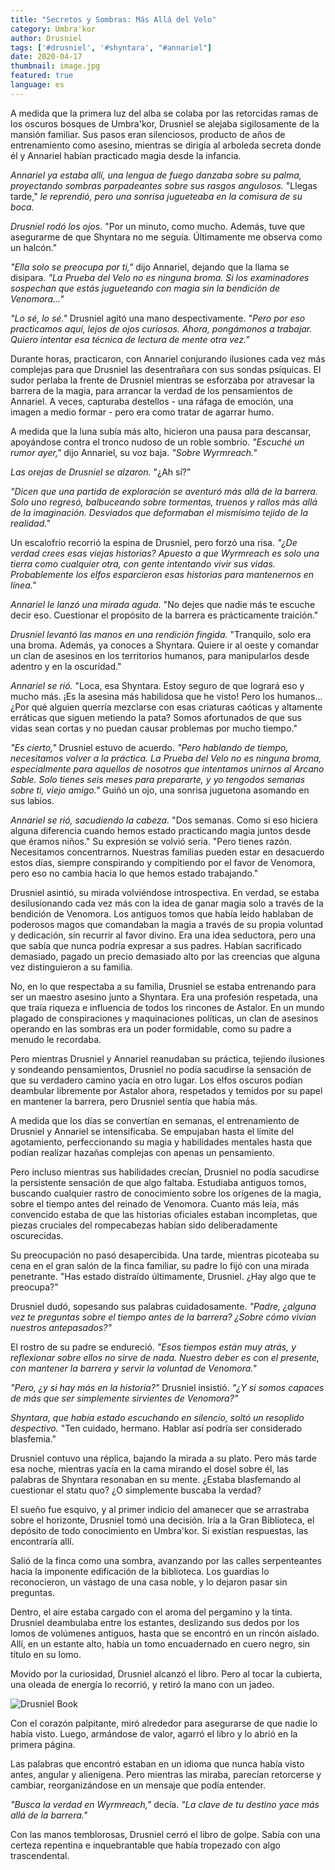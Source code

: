 ```yaml
---
title: "Secretos y Sombras: Más Allá del Velo"
category: Umbra'kor
author: Drusniel
tags: ['#drusniel', '#shyntara', "#annariel"]
date: 2020-04-17
thumbnail: image.jpg
featured: true
language: es
---
```


A medida que la primera luz del alba se colaba por las retorcidas ramas de los oscuros bosques de Umbra'kor, Drusniel se alejaba sigilosamente de la mansión familiar. Sus pasos eran silenciosos, producto de años de entrenamiento como asesino, mientras se dirigía al arboleda secreta donde él y Annariel habían practicado magia desde la infancia.

*Annariel ya estaba allí, una lengua de fuego danzaba sobre su palma, proyectando sombras parpadeantes sobre sus rasgos angulosos.* "Llegas tarde," *le reprendió, pero una sonrisa jugueteaba en la comisura de su boca.*

*Drusniel rodó los ojos.* "Por un minuto, como mucho. Además, tuve que asegurarme de que Shyntara no me seguía. Últimamente me observa como un halcón."

*"Ella solo se preocupa por ti,"* dijo Annariel, dejando que la llama se disipara. *"La Prueba del Velo no es ninguna broma. Si los examinadores sospechan que estás jugueteando con magia sin la bendición de Venomora..."*

*"Lo sé, lo sé."* Drusniel agitó una mano despectivamente. *"Pero por eso practicamos aquí, lejos de ojos curiosos. Ahora, pongámonos a trabajar. Quiero intentar esa técnica de lectura de mente otra vez."*

Durante horas, practicaron, con Annariel conjurando ilusiones cada vez más complejas para que Drusniel las desentrañara con sus sondas psíquicas. El sudor perlaba la frente de Drusniel mientras se esforzaba por atravesar la barrera de la magia, para arrancar la verdad de los pensamientos de Annariel. A veces, capturaba destellos - una ráfaga de emoción, una imagen a medio formar - pero era como tratar de agarrar humo.

A medida que la luna subía más alto, hicieron una pausa para descansar, apoyándose contra el tronco nudoso de un roble sombrío. *"Escuché un rumor ayer,"* dijo Annariel, su voz baja. *"Sobre Wyrmreach."*

*Las orejas de Drusniel se alzaron.* "¿Ah sí?"

*"Dicen que una partida de exploración se aventuró más allá de la barrera. Solo uno regresó, balbuceando sobre tormentas, truenos y rallos más allá de la imaginación. Desviados que deformaban el mismísimo tejido de la realidad."*

Un escalofrío recorrió la espina de Drusniel, pero forzó una risa. *"¿De verdad crees esas viejas historias? Apuesto a que Wyrmreach es solo una tierra como cualquier otra, con gente intentando vivir sus vidas. Probablemente los elfos esparcieron esas historias para mantenernos en línea."*

*Annariel le lanzó una mirada aguda.* "No dejes que nadie más te escuche decir eso. Cuestionar el propósito de la barrera es prácticamente traición."

*Drusniel levantó las manos en una rendición fingida.* "Tranquilo, solo era una broma. Además, ya conoces a Shyntara. Quiere ir al oeste y comandar un clan de asesinos en los territorios humanos, para manipularlos desde adentro y en la oscuridad."

*Annariel se rió.* "Loca, esa Shyntara. Estoy seguro de que logrará eso y mucho más. ¡Es la asesina más habilidosa que he visto! Pero los humanos... ¿Por qué alguien querría mezclarse con esas criaturas caóticas y altamente erráticas que siguen metiendo la pata? Somos afortunados de que sus vidas sean cortas y no puedan causar problemas por mucho tiempo."

*"Es cierto,"* Drusniel estuvo de acuerdo. *"Pero hablando de tiempo, necesitamos volver a la práctica. La Prueba del Velo no es ninguna broma, especialmente para aquellos de nosotros que intentamos unirnos al Arcano Sable. Solo tienes seis meses para prepararte, y yo tengodos semanas sobre ti, viejo amigo."* Guiñó un ojo, una sonrisa juguetona asomando en sus labios.

*Annariel se rió, sacudiendo la cabeza.* "Dos semanas. Como si eso hiciera alguna diferencia cuando hemos estado practicando magia juntos desde que éramos niños." Su expresión se volvió seria. "Pero tienes razón. Necesitamos concentrarnos. Nuestras familias pueden estar en desacuerdo estos días, siempre conspirando y compitiendo por el favor de Venomora, pero eso no cambia hacia lo que hemos estado trabajando."

Drusniel asintió, su mirada volviéndose introspectiva. En verdad, se estaba desilusionando cada vez más con la idea de ganar magia solo a través de la bendición de Venomora. Los antiguos tomos que había leído hablaban de poderosos magos que comandaban la magia a través de su propia voluntad y dedicación, sin recurrir al favor divino. Era una idea seductora, pero una que sabía que nunca podría expresar a sus padres. Habían sacrificado demasiado, pagado un precio demasiado alto por las creencias que alguna vez distinguieron a su familia.

No, en lo que respectaba a su familia, Drusniel se estaba entrenando para ser un maestro asesino junto a Shyntara. Era una profesión respetada, una que traía riqueza e influencia de todos los rincones de Astalor. En un mundo plagado de conspiraciones y maquinaciones políticas, un clan de asesinos operando en las sombras era un poder formidable, como su padre a menudo le recordaba.

Pero mientras Drusniel y Annariel reanudaban su práctica, tejiendo ilusiones y sondeando pensamientos, Drusniel no podía sacudirse la sensación de que su verdadero camino yacía en otro lugar. Los elfos oscuros podían deambular libremente por Astalor ahora, respetados y temidos por su papel en mantener la barrera, pero Drusniel sentía que había más.

A medida que los días se convertían en semanas, el entrenamiento de Drusniel y Annariel se intensificaba. Se empujaban hasta el límite del agotamiento, perfeccionando su magia y habilidades mentales hasta que podían realizar hazañas complejas con apenas un pensamiento.

Pero incluso mientras sus habilidades crecían, Drusniel no podía sacudirse la persistente sensación de que algo faltaba. Estudiaba antiguos tomos, buscando cualquier rastro de conocimiento sobre los orígenes de la magia, sobre el tiempo antes del reinado de Venomora. Cuanto más leía, más convencido estaba de que las historias oficiales estaban incompletas, que piezas cruciales del rompecabezas habían sido deliberadamente oscurecidas.

Su preocupación no pasó desapercibida. Una tarde, mientras picoteaba su cena en el gran salón de la finca familiar, su padre lo fijó con una mirada penetrante. "Has estado distraído últimamente, Drusniel. ¿Hay algo que te preocupa?"

Drusniel dudó, sopesando sus palabras cuidadosamente. *"Padre, ¿alguna vez te preguntas sobre el tiempo antes de la barrera? ¿Sobre cómo vivían nuestros antepasados?"*

El rostro de su padre se endureció. *"Esos tiempos están muy atrás, y reflexionar sobre ellos no sirve de nada. Nuestro deber es con el presente, con mantener la barrera y servir la voluntad de Venomora."*

*"Pero, ¿y si hay más en la historia?"* Drusniel insistió. *"¿Y si somos capaces de más que ser simplemente sirvientes de Venomora?"*

*Shyntara, que había estado escuchando en silencio, soltó un resoplido despectivo.* "Ten cuidado, hermano. Hablar así podría ser considerado blasfemia."

Drusniel contuvo una réplica, bajando la mirada a su plato. Pero más tarde esa noche, mientras yacía en la cama mirando el dosel sobre él, las palabras de Shyntara resonaban en su mente. ¿Estaba blasfemando al cuestionar el statu quo? ¿O simplemente buscaba la verdad?

El sueño fue esquivo, y al primer indicio del amanecer que se arrastraba sobre el horizonte, Drusniel tomó una decisión. Iría a la Gran Biblioteca, el depósito de todo conocimiento en Umbra'kor. Si existían respuestas, las encontraría allí.

Salió de la finca como una sombra, avanzando por las calles serpenteantes hacia la imponente edificación de la biblioteca. Los guardias lo reconocieron, un vástago de una casa noble, y lo dejaron pasar sin preguntas.

Dentro, el aire estaba cargado con el aroma del pergamino y la tinta. Drusniel deambulaba entre los estantes, deslizando sus dedos por los lomos de volúmenes antiguos, hasta que se encontró en un rincón aislado. Allí, en un estante alto, había un tomo encuadernado en cuero negro, sin título en su lomo.

Movido por la curiosidad, Drusniel alcanzó el libro. Pero al tocar la cubierta, una oleada de energía lo recorrió, y retiró la mano con un jadeo.

![Drusniel Book](https://i.imgur.com/RVDXMu7.png)

Con el corazón palpitante, miró alrededor para asegurarse de que nadie lo había visto. Luego, armándose de valor, agarró el libro y lo abrió en la primera página.

Las palabras que encontró estaban en un idioma que nunca había visto antes, angular y alienígena. Pero mientras las miraba, parecían retorcerse y cambiar, reorganizándose en un mensaje que podía entender.

*"Busca la verdad en Wyrmreach,"* decía. *"La clave de tu destino yace más allá de la barrera."*

Con las manos temblorosas, Drusniel cerró el libro de golpe. Sabía con una certeza repentina e inquebrantable que había tropezado con algo trascendental.


